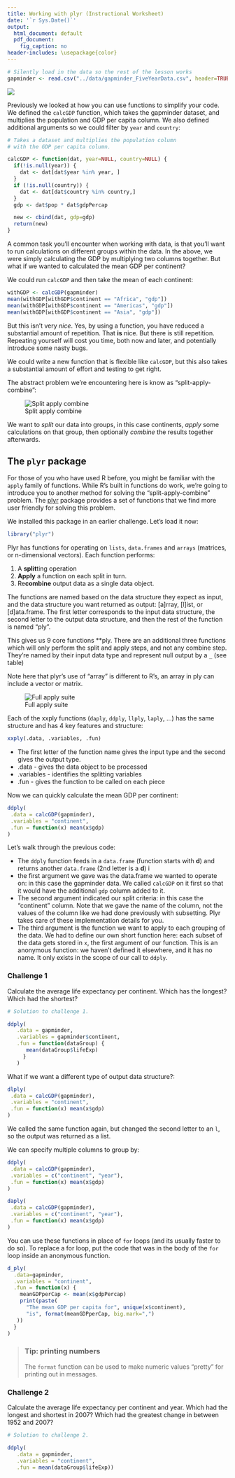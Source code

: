 ---
title: Working with plyr (Instructional Worksheet)
date: '`r Sys.Date()`'
output:
  html_document: default
  pdf_document:
    fig_caption: no
header-includes: \usepackage{color}
---

```{r, include=FALSE}

# Silently load in the data so the rest of the lesson works
gapminder <- read.csv("../data/gapminder_FiveYearData.csv", header=TRUE)
```

![](../fig/mydatastory_footer.png)

<script src="hideOutput.js"></script>

<link rel="stylesheet" type="text/css" href="fold.css">

Previously we looked at how you can use functions to simplify your code.
We defined the `calcGDP` function, which takes the gapminder dataset,
and multiplies the population and GDP per capita column. We also defined
additional arguments so we could filter by `year` and `country`:

```{r}
# Takes a dataset and multiplies the population column
# with the GDP per capita column.

calcGDP <- function(dat, year=NULL, country=NULL) {
  if(!is.null(year)) {
    dat <- dat[dat$year %in% year, ]
  }
  if (!is.null(country)) {
    dat <- dat[dat$country %in% country,]
  }
  gdp <- dat$pop * dat$gdpPercap

  new <- cbind(dat, gdp=gdp)
  return(new)
}
```

A common task you'll encounter when working with data, is that you'll want to
run calculations on different groups within the data. In the above, we were
simply calculating the GDP by multiplying two columns together. But what if
we wanted to calculated the mean GDP per continent?

We could run `calcGDP` and then take the mean of each continent:

```{r}
withGDP <- calcGDP(gapminder)
mean(withGDP[withGDP$continent == "Africa", "gdp"])
mean(withGDP[withGDP$continent == "Americas", "gdp"])
mean(withGDP[withGDP$continent == "Asia", "gdp"])
```

But this isn't very *nice*. Yes, by using a function, you have reduced a
substantial amount of repetition. That **is** nice. But there is still
repetition. Repeating yourself will cost you time, both now and later, and
potentially introduce some nasty bugs.

We could write a new function that is flexible like `calcGDP`, but this
also takes a substantial amount of effort and testing to get right.

The abstract problem we're encountering here is know as "split-apply-combine":

![Split apply combine](../fig/plyr_fig1.png)

We want to *split* our data into groups, in this case continents, *apply*
some calculations on that group, then optionally *combine* the results
together afterwards.

## The `plyr` package

For those of you who have used R before, you might be familiar with the
`apply` family of functions. While R's built in functions do work, we're
going to introduce you to another method for solving the "split-apply-combine"
problem. The [plyr](http://had.co.nz/plyr/) package provides a set of
functions that we find more user friendly for solving this problem.

We installed this package in an earlier challenge. Let's load it now:

```{r}
library("plyr")
```

Plyr has functions for operating on `lists`, `data.frames` and `arrays`
(matrices, or n-dimensional vectors). Each function performs:

1. A **split**ting operation
2. **Apply** a function on each split in turn.
3. Re**combine** output data as a single data object.

The functions are named based on the data structure they expect as input,
and the data structure you want returned as output: [a]rray, [l]ist, or
[d]ata.frame. The first letter corresponds to the input data structure,
the second letter to the output data structure, and then the rest of the
function is named "ply".

This gives us 9 core functions **ply.  There are an additional three functions
which will only perform the split and apply steps, and not any combine step.
They're named by their input data type and represent null output by a `_` (see
table)

Note here that plyr's use of "array" is different to R's,
an array in ply can include a vector or matrix.

![Full apply suite](../fig/plyr_fig2.png)


Each of the xxply functions (`daply`, `ddply`, `llply`, `laply`, ...) has the
same structure and has 4 key features and structure:

```{r, eval=FALSE}
xxply(.data, .variables, .fun)
```

* The first letter of the function name gives the input type and the second gives the output type.
* .data - gives the data object to be processed
* .variables - identifies the splitting variables
* .fun - gives the function to be called on each piece

Now we can quickly calculate the mean GDP per continent:

``` {r}
ddply(
 .data = calcGDP(gapminder),
 .variables = "continent",
 .fun = function(x) mean(x$gdp)
)
```

Let's walk through the previous code:

- The `ddply` function feeds in a `data.frame` (function starts with **d**) and
returns another `data.frame` (2nd letter is a **d**) i
- the first argument we gave was the data.frame we wanted to operate on: in this
  case the gapminder data. We called `calcGDP` on it first so that it would have
  the additional `gdp` column added to it.
- The second argument indicated our split criteria: in this case the "continent"
  column. Note that we gave the name of the column, not the values of the column like we had done previously with subsetting. Plyr takes care of these
  implementation details for you.
- The third argument is the function we want to apply to each grouping of the
  data. We had to define our own short function here: each subset of the data
  gets stored in `x`, the first argument of our function. This is an anonymous
  function: we haven't defined it elsewhere, and it has no name. It only exists
  in the scope of our call to `ddply`.

### Challenge 1

Calculate the average life expectancy per continent. Which has the longest?
Which had the shortest?

<div class="fold s">

```{r eval = FALSE}
# Solution to challenge 1.

ddply(
   .data = gapminder,
   .variables = gapminder$continent,
   .fun = function(dataGroup) {
      mean(dataGroup$lifeExp)
     }
   )
```

</div>

What if we want a different type of output data structure?:

```{r}
dlply(
 .data = calcGDP(gapminder),
 .variables = "continent",
 .fun = function(x) mean(x$gdp)
)
```

We called the same function again, but changed the second letter to an `l`, so
the output was returned as a list.

We can specify multiple columns to group by:

``` {r}
ddply(
 .data = calcGDP(gapminder),
 .variables = c("continent", "year"),
 .fun = function(x) mean(x$gdp)
)
```

```{r}
daply(
 .data = calcGDP(gapminder),
 .variables = c("continent", "year"),
 .fun = function(x) mean(x$gdp)
)
```

You can use these functions in place of `for` loops (and its usually faster to
do so).  To replace a for loop, put the code that was in the body of the `for` loop inside an anonymous function.

```{r}
d_ply(
  .data=gapminder,
  .variables = "continent",
  .fun = function(x) {
    meanGDPperCap <- mean(x$gdpPercap)
    print(paste(
      "The mean GDP per capita for", unique(x$continent),
      "is", format(meanGDPperCap, big.mark=",")
   ))
  }
)
```

> ### Tip: printing numbers
>
> The `format` function can be used to make numeric
> values "pretty" for printing out in messages.

### Challenge 2

Calculate the average life expectancy per continent and year. Which had the
longest and shortest in 2007? Which had the greatest change in between 1952
and 2007?

<div class="fold s">

```{r eval = FALSE}
# Solution to challenge 2.

ddply(
   .data = gapminder,
   .variables = "continent",
   .fun = mean(dataGroup$lifeExp))

```

</div>
